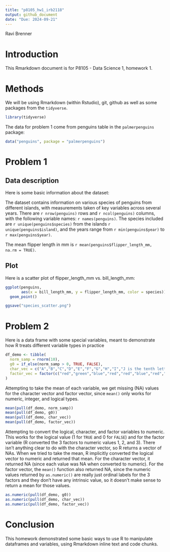 ```yaml
---
title: "p8105_hw1_irb2118"
output: github_document
date: "Due: 2024-09-21"
---
```

Ravi Brenner

# Introduction

This Rmarkdown document is for P8105 - Data Science 1, homework 1.

# Methods

We will be using Rmarkdown (within Rstudio), git, github as well as some packages from the `tidyverse`.

```r
library(tidyverse)
```

The data for problem 1 come from penguins table in the `palmerpenguins` package:

```r
data("penguins", package = "palmerpenguins")
```

# Problem 1

## Data description
Here is some basic information about the dataset:

The dataset contains information on various species of penguins from different islands, with measurements taken of key variables across several years. There are `r nrow(penguins)` rows and `r ncol(penguins)` columns, with the following variable names:
`r names(penguins)`. The species included are `r unique(penguins$species)` from the islands `r unique(penguins$island)`, and the years range from `r min(penguins$year)` to `r max(penguins$year)`.

The mean flipper length in mm is `r mean(penguins$flipper_length_mm, na.rm = TRUE)`.

## Plot
Here is a scatter plot of flipper_length_mm vs. bill_length_mm:
```r
ggplot(penguins,
       aes(x = bill_length_mm, y = flipper_length_mm, color = species)) +
  geom_point()

ggsave("species_scatter.png")
```

# Problem 2
Here is a data frame with some special variables, meant to demonstrate how R treats different variable types in practice
```r
df_demo <- tibble(
  norm_samp = rnorm(10),
  g0 = if_else(norm_samp > 0, TRUE, FALSE),
  char_vec = c("A","B","C","D","E","F","G","H","I","J is the tenth letter"),
  factor_vec = factor(c("red","green","blue","red","red","blue","red","green","blue","blue"))
)
```

Attempting to take the mean of each variable, we get missing (NA) values for the character vector and factor vector, since  `mean()` only works for numeric, integer, and logical types.
```r
mean(pull(df_demo, norm_samp))
mean(pull(df_demo, g0))
mean(pull(df_demo, char_vec))
mean(pull(df_demo, factor_vec))
```

Attempting to convert the logical, character, and factor variables to numeric. This  works for the logical value (1 for `TRUE` and 0 for `FALSE`) and for the factor variable (R converted the 3 factors to numeric values 1, 2, and 3). There isn't anything clear to do with the character vector, so R returns a vector of NAs. When we tried to take the mean, R implicitly converted the logical vector to numeric and returned that mean. For the character vector, it returned NA (since each value was NA when converted to numeric). For the factor vector, the `mean()` function also returned NA, since the numeric values returned by `as.numeric()` are really just ordinal labels for the 3 factors and they don't have any intrinsic value, so it doesn't make sense to return a mean for those values.
```r
as.numeric(pull(df_demo, g0))
as.numeric(pull(df_demo, char_vec))
as.numeric(pull(df_demo, factor_vec))
```

# Conclusion
This homework demonstrated some basic ways to use R to manipulate dataframes and variables, using Rmarkdown inline text and code chunks.





